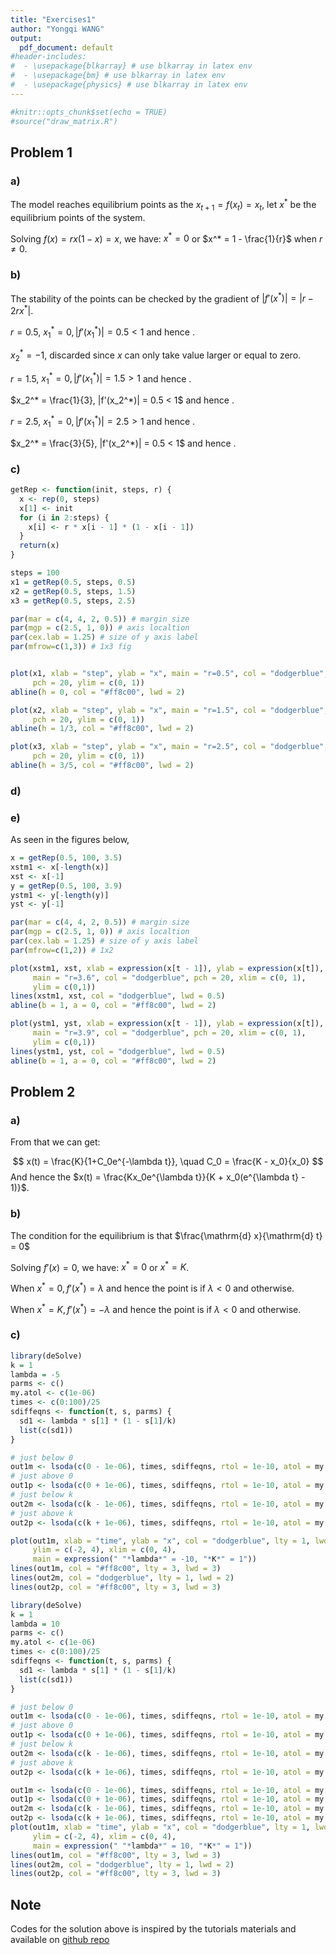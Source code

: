 ```yaml
---
title: "Exercises1"
author: "Yongqi WANG"
output:
  pdf_document: default
#header-includes:
#  - \usepackage{blkarray} # use blkarray in latex env
#  - \usepackage{bm} # use blkarray in latex env
#  - \usepackage{physics} # use blkarray in latex env
---
```


```r
#knitr::opts_chunk$set(echo = TRUE)
#source("draw_matrix.R")
```

\newcommand{\m}[1]{\mathbf{#1}}
\newcommand{\myoe}[2]{\frac{\mathrm{d} #1}{\mathrm{d} #2}}

## Problem 1

### a)

The model reaches equilibrium points as the $x_{t+1} = f(x_t) = x_t$, let $x^*$ be the equilibrium points of the system.

Solving $f(x) = rx(1-x) = x$, we have: $x^* = 0$ or $x^* = 1 - \frac{1}{r}$ when $r \not= 0$.

### b) 

The stability of the points can be checked by the gradient of $|f'(x^*)| = |r - 2rx^*|$.

$r = 0.5$, $x^*_1 = 0, |f'(x_1^*)| = 0.5 < 1$ and hence \textbf{attractive and stable}.

$x_2^* = -1$, discarded since $x$ can only take value larger or equal to zero.


$r = 1.5$, $x^*_1 = 0, |f'(x_1^*)| = 1.5 > 1$ and hence \textbf{repelling and unstable}.

$x_2^* = \frac{1}{3}, |f'(x_2^*)| = 0.5 < 1$ and hence \textbf{attractive and stable}.


$r = 2.5$, $x^*_1 = 0, |f'(x_1^*)| = 2.5 > 1$ and hence \textbf{repelling and unstable}.

$x_2^* = \frac{3}{5}, |f'(x_2^*)| = 0.5 < 1$ and hence \textbf{attractive and stable}.


### c)

```r
getRep <- function(init, steps, r) {
  x <- rep(0, steps)
  x[1] <- init
  for (i in 2:steps) {
    x[i] <- r * x[i - 1] * (1 - x[i - 1])
  }
  return(x)
}

steps = 100
x1 = getRep(0.5, steps, 0.5)
x2 = getRep(0.5, steps, 1.5)
x3 = getRep(0.5, steps, 2.5)

par(mar = c(4, 4, 2, 0.5)) # margin size
par(mgp = c(2.5, 1, 0)) # axis localtion
par(cex.lab = 1.25) # size of y axis label 
par(mfrow=c(1,3)) # 1x3 fig


plot(x1, xlab = "step", ylab = "x", main = "r=0.5", col = "dodgerblue",
     pch = 20, ylim = c(0, 1))
abline(h = 0, col = "#ff8c00", lwd = 2)

plot(x2, xlab = "step", ylab = "x", main = "r=1.5", col = "dodgerblue",
     pch = 20, ylim = c(0, 1))
abline(h = 1/3, col = "#ff8c00", lwd = 2)

plot(x3, xlab = "step", ylab = "x", main = "r=2.5", col = "dodgerblue",
     pch = 20, ylim = c(0, 1))
abline(h = 3/5, col = "#ff8c00", lwd = 2)
```


### d) 
### e)

As seen in the figures below, 

```r
x = getRep(0.5, 100, 3.5)
xstm1 <- x[-length(x)]
xst <- x[-1]
y = getRep(0.5, 100, 3.9)
ystm1 <- y[-length(y)]
yst <- y[-1]

par(mar = c(4, 4, 2, 0.5)) # margin size
par(mgp = c(2.5, 1, 0)) # axis localtion
par(cex.lab = 1.25) # size of y axis label 
par(mfrow=c(1,2)) # 1x2

plot(xstm1, xst, xlab = expression(x[t - 1]), ylab = expression(x[t]),
     main = "r=3.6", col = "dodgerblue", pch = 20, xlim = c(0, 1), 
     ylim = c(0,1))
lines(xstm1, xst, col = "dodgerblue", lwd = 0.5)
abline(b = 1, a = 0, col = "#ff8c00", lwd = 2)

plot(ystm1, yst, xlab = expression(x[t - 1]), ylab = expression(x[t]),
     main = "r=3.9", col = "dodgerblue", pch = 20, xlim = c(0, 1), 
     ylim = c(0,1))
lines(ystm1, yst, col = "dodgerblue", lwd = 0.5)
abline(b = 1, a = 0, col = "#ff8c00", lwd = 2)
```

## Problem 2

### a)

\begin{align*}
\int \frac{d x(t)}{x(t)(1 - \frac{x(t)}{K})} &= \int \lambda dt \quad \text{separation of variables}\\
\int \frac{dx(t)}{x(t)} + \int \frac{dx(t)}{K-x(t)} &= \int \lambda dt \\
\ln{|x(t)|} - \ln{|K - x(t)|} &= \lambda t + C \\
\ln{|\frac{K-x(t)}{x(t)}|} &= -(\lambda t + C) \\
|\frac{K-x(t)}{x(t)}| &= e^{-(\lambda t + C)} \\
\frac{K-x(t)}{x(t)} &= e^{-\lambda t} C_0
\end{align*}

From that we can get:

$$
x(t) = \frac{K}{1+C_0e^{-\lambda t}}, \quad C_0 = \frac{K - x_0}{x_0}
$$
And hence the $x(t) = \frac{Kx_0e^{\lambda t}}{K + x_0(e^{\lambda t} - 1)}$.

### b)

The condition for the equilibrium is that $\myoe{x}{t} = 0$

Solving $f'(x) = 0$, we have: $x^* = 0$ or $x^* = K$.

When $x^* = 0, f'(x^*) = \lambda$ and hence the point is \textbf{stable} if $\lambda <0$ and \textbf{unstable} otherwise.

When $x^* = K, f'(x^*) = -\lambda$ and hence the point is \textbf{unstable} if $\lambda <0$ and \textbf{stable} otherwise.

### c)

```r
library(deSolve)
k = 1
lambda = -5
parms <- c()
my.atol <- c(1e-06)
times <- c(0:100)/25
sdiffeqns <- function(t, s, parms) {
  sd1 <- lambda * s[1] * (1 - s[1]/k)
  list(c(sd1))
}

# just below 0
out1m <- lsoda(c(0 - 1e-06), times, sdiffeqns, rtol = 1e-10, atol = my.atol)
# just above 0
out1p <- lsoda(c(0 + 1e-06), times, sdiffeqns, rtol = 1e-10, atol = my.atol)
# just below k
out2m <- lsoda(c(k - 1e-06), times, sdiffeqns, rtol = 1e-10, atol = my.atol)
# just above k
out2p <- lsoda(c(k + 1e-06), times, sdiffeqns, rtol = 1e-10, atol = my.atol)

plot(out1m, xlab = "time", ylab = "x", col = "dodgerblue", lty = 1, lwd = 2, 
     ylim = c(-2, 4), xlim = c(0, 4),
     main = expression(" "*lambda*" = -10, "*K*" = 1"))
lines(out1m, col = "#ff8c00", lty = 3, lwd = 3)
lines(out2m, col = "dodgerblue", lty = 1, lwd = 2)
lines(out2p, col = "#ff8c00", lty = 3, lwd = 3)
```

```r
library(deSolve)
k = 1
lambda = 10
parms <- c()
my.atol <- c(1e-06)
times <- c(0:100)/25
sdiffeqns <- function(t, s, parms) {
  sd1 <- lambda * s[1] * (1 - s[1]/k)
  list(c(sd1))
}

# just below 0
out1m <- lsoda(c(0 - 1e-06), times, sdiffeqns, rtol = 1e-10, atol = my.atol)
# just above 0
out1p <- lsoda(c(0 + 1e-06), times, sdiffeqns, rtol = 1e-10, atol = my.atol)
# just below k
out2m <- lsoda(c(k - 1e-06), times, sdiffeqns, rtol = 1e-10, atol = my.atol)
# just above k
out2p <- lsoda(c(k + 1e-06), times, sdiffeqns, rtol = 1e-10, atol = my.atol)

out1m <- lsoda(c(0 - 1e-06), times, sdiffeqns, rtol = 1e-10, atol = my.atol)
out1p <- lsoda(c(0 + 1e-06), times, sdiffeqns, rtol = 1e-10, atol = my.atol)
out2m <- lsoda(c(k - 1e-06), times, sdiffeqns, rtol = 1e-10, atol = my.atol)
out2p <- lsoda(c(k + 1e-06), times, sdiffeqns, rtol = 1e-10, atol = my.atol)
plot(out1m, xlab = "time", ylab = "x", col = "dodgerblue", lty = 1, lwd = 2, 
     ylim = c(-2, 4), xlim = c(0, 4),
     main = expression(" "*lambda*" = 10, "*K*" = 1"))
lines(out1m, col = "#ff8c00", lty = 3, lwd = 3)
lines(out2m, col = "dodgerblue", lty = 1, lwd = 2)
lines(out2p, col = "#ff8c00", lty = 3, lwd = 3)
```

## Note

Codes for the solution above is inspired by the tutorials materials and available on [github repo](https://github.com/wyq977/evolutionary-dynamics-2019)


